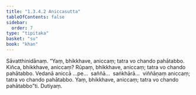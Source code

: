 ```yaml
---
title: "1.3.4.2 Aniccasutta"
tableOfContents: false
sidebar:
  order: 7
type: "tipitaka"
basket: "su"
book: "khan"
---
```



<DynamicBreadcrumb />

<Division number="137" book="khan" bookNo="13" page="145">

<Paragraph number="763" book="khan">
Sāvatthinidānaṃ. “Yaṃ, bhikkhave, aniccaṃ; tatra vo chando pahātabbo. Kiñca, bhikkhave, aniccaṃ? Rūpaṃ, bhikkhave, aniccaṃ; tatra vo chando pahātabbo. Vedanā aniccā …pe…  saññā…  saṅkhārā…  viññāṇaṃ aniccaṃ; tatra vo chando pahātabbo. Yaṃ, bhikkhave, aniccaṃ; tatra vo chando pahātabbo”ti.

</Paragraph>
</Division>

<Paragraph number="764" type="center" book="khan">
Dutiyaṃ.
</Paragraph>